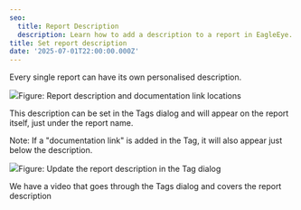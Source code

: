 ```yaml
---
seo:
  title: Report Description
  description: Learn how to add a description to a report in EagleEye.
title: Set report description
date: '2025-07-01T22:00:00.000Z'
---
```


Every single report can have its own personalised description.

![](/EagleEye/Report-description.png)Figure: Report description and documentation link locations

This description can be set in the Tags dialog and will appear on the report itself, just under the report name.

Note: If a "documentation link" is added in the Tag, it will also appear just below the description.

![](/EagleEye/reports-descriptions-in-tag.png)Figure: Update the report description in the Tag dialog

We have a video that goes through the Tags dialog and covers the report description

<Youtube thumbnail="https://img.youtube.com/vi/OtQJan6Y2mI/maxresdefault.jpg" externalVideoLink="https://www.youtube.com/embed/OtQJan6Y2mI?si=SEyxW0aisN1r35Cj" />
